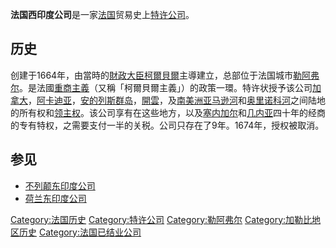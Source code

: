{{unreferenced|time=2013-11-12T13:25:46+00:00}}
'''法国西印度公司'''是一家[[法国|法国]]贸易史上[[特许公司|特许公司]]。

==历史==
创建于1664年，由當時的[[法國財政部|財政大臣]][[柯爾貝爾|柯爾貝爾]]主導建立，总部位于法国城市[[勒阿弗尔|勒阿弗尔]]。是法國[[重商主義|重商主義]]（又稱「柯爾貝爾主義」）的政策一環。特许状授予该公司[[加拿大|加拿大]]，[[阿卡迪亚|阿卡迪亚]]，[[安的列斯群岛|安的列斯群岛]]，[[開雲|開雲]]，及[[南美洲|南美洲]][[亚马逊河|亚马逊河]]和[[奥里诺科河|奥里诺科河]]之间陆地的所有权和[[领主权|领主权]]。该公司享有在这些地方，以及[[塞内加尔|塞内加尔]]和[[几内亚|几内亚]]四十年的经商的专有特权，之需要支付一半的关税。公司只存在了9年。1674年，授权被取消。

== 参见 ==
* [[不列颠东印度公司|不列颠东印度公司]]
* [[荷兰东印度公司|荷兰东印度公司]]
{{特许公司}}

{{history-stub}}
{{france-stub}}

{{Authority control}}
[[Category:法国历史|Category:法国历史]]
[[Category:特许公司|Category:特许公司]]
[[Category:勒阿弗尔|Category:勒阿弗尔]]
[[Category:加勒比地区历史|Category:加勒比地区历史]]
[[Category:法国已结业公司|Category:法国已结业公司]]